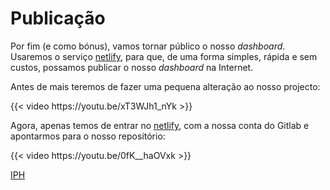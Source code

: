 # Publicação

Por fim (e como bónus), vamos tornar público o nosso *dashboard*. Usaremos o serviço [netlify](https://www.netlify.com/){.uri target="_blank"}, para que, de uma forma simples, rápida e sem custos, possamos publicar o nosso *dashboard* na Internet.

Antes de mais teremos de fazer uma pequena alteração ao nosso projecto:

{{< video https://youtu.be/xT3WJh1_nYk >}}

Agora, apenas temos de entrar no [netlify](https://www.netlify.com/), com a nossa conta do Gitlab e apontarmos para o nosso repositório:

{{< video https://youtu.be/0fK__haOVxk >}}


[IPH](https://iphine.netlify.app/){.uri target="_blank"}